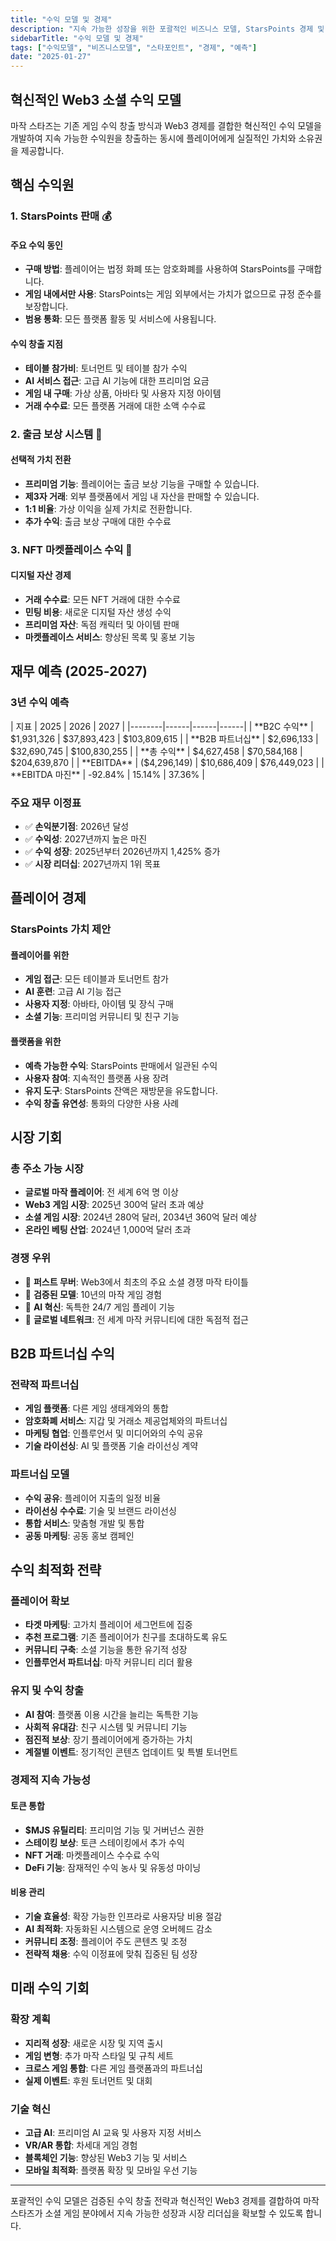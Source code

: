 ```yaml
---
title: "수익 모델 및 경제"
description: "지속 가능한 성장을 위한 포괄적인 비즈니스 모델, StarsPoints 경제 및 재무 예측"
sidebarTitle: "수익 모델 및 경제"
tags: ["수익모델", "비즈니스모델", "스타포인트", "경제", "예측"]
date: "2025-01-27"
---
```



## 혁신적인 Web3 소셜 수익 모델

마작 스타즈는 기존 게임 수익 창출 방식과 Web3 경제를 결합한 혁신적인 수익 모델을 개발하여 지속 가능한 수익원을 창출하는 동시에 플레이어에게 실질적인 가치와 소유권을 제공합니다.

## 핵심 수익원

### 1. StarsPoints 판매 💰

#### 주요 수익 동인
- **구매 방법**: 플레이어는 법정 화폐 또는 암호화폐를 사용하여 StarsPoints를 구매합니다.
- **게임 내에서만 사용**: StarsPoints는 게임 외부에서는 가치가 없으므로 규정 준수를 보장합니다.
- **범용 통화**: 모든 플랫폼 활동 및 서비스에 사용됩니다.

#### 수익 창출 지점
- **테이블 참가비**: 토너먼트 및 테이블 참가 수익
- **AI 서비스 접근**: 고급 AI 기능에 대한 프리미엄 요금
- **게임 내 구매**: 가상 상품, 아바타 및 사용자 지정 아이템
- **거래 수수료**: 모든 플랫폼 거래에 대한 소액 수수료

### 2. 출금 보상 시스템 🔄

#### 선택적 가치 전환
- **프리미엄 기능**: 플레이어는 출금 보상 기능을 구매할 수 있습니다.
- **제3자 거래**: 외부 플랫폼에서 게임 내 자산을 판매할 수 있습니다.
- **1:1 비율**: 가상 이익을 실제 가치로 전환합니다.
- **추가 수익**: 출금 보상 구매에 대한 수수료

### 3. NFT 마켓플레이스 수익 🎨

#### 디지털 자산 경제
- **거래 수수료**: 모든 NFT 거래에 대한 수수료
- **민팅 비용**: 새로운 디지털 자산 생성 수익
- **프리미엄 자산**: 독점 캐릭터 및 아이템 판매
- **마켓플레이스 서비스**: 향상된 목록 및 홍보 기능

## 재무 예측 (2025-2027)

### 3년 수익 예측

<Card className='mt-4 w-fit'>
| 지표 | 2025 | 2026 | 2027 |
|--------|------|------|------|
| **B2C 수익** | $1,931,326 | $37,893,423 | $103,809,615 |
| **B2B 파트너십** | $2,696,133 | $32,690,745 | $100,830,255 |
| **총 수익** | $4,627,458 | $70,584,168 | $204,639,870 |
| **EBITDA** | ($4,296,149) | $10,686,409 | $76,449,023 |
| **EBITDA 마진** | -92.84% | 15.14% | 37.36% |
</Card>

### 주요 재무 이정표
- ✅ **손익분기점**: 2026년 달성
- ✅ **수익성**: 2027년까지 높은 마진
- ✅ **수익 성장**: 2025년부터 2026년까지 1,425% 증가
- ✅ **시장 리더십**: 2027년까지 1위 목표

## 플레이어 경제

### StarsPoints 가치 제안

#### 플레이어를 위한
- **게임 접근**: 모든 테이블과 토너먼트 참가
- **AI 훈련**: 고급 AI 기능 접근
- **사용자 지정**: 아바타, 아이템 및 장식 구매
- **소셜 기능**: 프리미엄 커뮤니티 및 친구 기능

#### 플랫폼을 위한
- **예측 가능한 수익**: StarsPoints 판매에서 일관된 수익
- **사용자 참여**: 지속적인 플랫폼 사용 장려
- **유지 도구**: StarsPoints 잔액은 재방문을 유도합니다.
- **수익 창출 유연성**: 통화의 다양한 사용 사례


## 시장 기회

### 총 주소 가능 시장
- **글로벌 마작 플레이어**: 전 세계 6억 명 이상
- **Web3 게임 시장**: 2025년 300억 달러 초과 예상
- **소셜 게임 시장**: 2024년 280억 달러, 2034년 360억 달러 예상
- **온라인 베팅 산업**: 2024년 1,000억 달러 초과

### 경쟁 우위
- 🥇 **퍼스트 무버**: Web3에서 최초의 주요 소셜 경쟁 마작 타이틀
- 🥇 **검증된 모델**: 10년의 마작 게임 경험
- 🥇 **AI 혁신**: 독특한 24/7 게임 플레이 기능
- 🥇 **글로벌 네트워크**: 전 세계 마작 커뮤니티에 대한 독점적 접근

## B2B 파트너십 수익

### 전략적 파트너십
- **게임 플랫폼**: 다른 게임 생태계와의 통합
- **암호화폐 서비스**: 지갑 및 거래소 제공업체와의 파트너십
- **마케팅 협업**: 인플루언서 및 미디어와의 수익 공유
- **기술 라이선싱**: AI 및 플랫폼 기술 라이선싱 계약

### 파트너십 모델
- **수익 공유**: 플레이어 지출의 일정 비율
- **라이선싱 수수료**: 기술 및 브랜드 라이선싱
- **통합 서비스**: 맞춤형 개발 및 통합
- **공동 마케팅**: 공동 홍보 캠페인

## 수익 최적화 전략

### 플레이어 확보
- **타겟 마케팅**: 고가치 플레이어 세그먼트에 집중
- **추천 프로그램**: 기존 플레이어가 친구를 초대하도록 유도
- **커뮤니티 구축**: 소셜 기능을 통한 유기적 성장
- **인플루언서 파트너십**: 마작 커뮤니티 리더 활용

### 유지 및 수익 창출
- **AI 참여**: 플랫폼 이용 시간을 늘리는 독특한 기능
- **사회적 유대감**: 친구 시스템 및 커뮤니티 기능
- **점진적 보상**: 장기 플레이어에게 증가하는 가치
- **계절별 이벤트**: 정기적인 콘텐츠 업데이트 및 특별 토너먼트

### 경제적 지속 가능성

#### 토큰 통합
- **$MJS 유틸리티**: 프리미엄 기능 및 거버넌스 권한
- **스테이킹 보상**: 토큰 스테이킹에서 추가 수익
- **NFT 거래**: 마켓플레이스 수수료 수익
- **DeFi 기능**: 잠재적인 수익 농사 및 유동성 마이닝

#### 비용 관리
- **기술 효율성**: 확장 가능한 인프라로 사용자당 비용 절감
- **AI 최적화**: 자동화된 시스템으로 운영 오버헤드 감소
- **커뮤니티 조정**: 플레이어 주도 콘텐츠 및 조정
- **전략적 채용**: 수익 이정표에 맞춰 집중된 팀 성장

## 미래 수익 기회

### 확장 계획
- **지리적 성장**: 새로운 시장 및 지역 출시
- **게임 변형**: 추가 마작 스타일 및 규칙 세트
- **크로스 게임 통합**: 다른 게임 플랫폼과의 파트너십
- **실제 이벤트**: 후원 토너먼트 및 대회

### 기술 혁신
- **고급 AI**: 프리미엄 AI 교육 및 사용자 지정 서비스
- **VR/AR 통합**: 차세대 게임 경험
- **블록체인 기능**: 향상된 Web3 기능 및 서비스
- **모바일 최적화**: 플랫폼 확장 및 모바일 우선 기능

---

포괄적인 수익 모델은 검증된 수익 창출 전략과 혁신적인 Web3 경제를 결합하여 마작 스타즈가 소셜 게임 분야에서 지속 가능한 성장과 시장 리더십을 확보할 수 있도록 합니다.